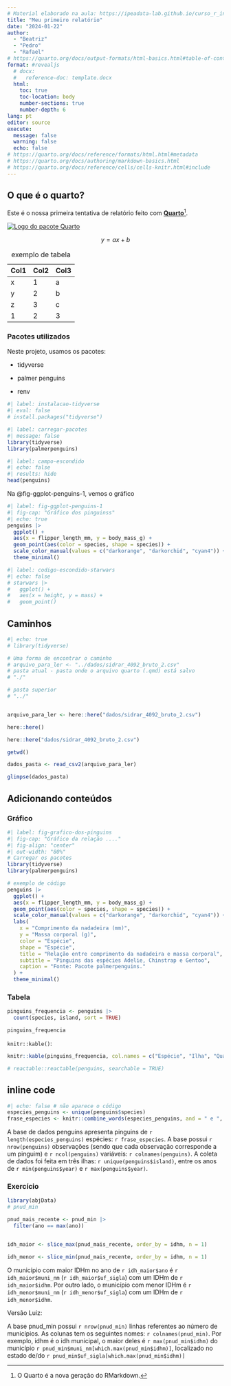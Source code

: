 ```yaml
---
# Material elaborado na aula: https://ipeadata-lab.github.io/curso_r_intermediario_202501/relatorios.html
title: "Meu primeiro relatório"
date: "2024-01-22"
author:
  - "Beatriz"
  - "Pedro"
  - "Rafael"
# https://quarto.org/docs/output-formats/html-basics.html#table-of-contents
format: #revealjs
  # docx:
  #   reference-doc: template.docx
  html:
    toc: true
    toc-location: body
    number-sections: true
    number-depth: 6
lang: pt
editor: source
execute:
  message: false
  warning: false
  echo: false
# https://quarto.org/docs/reference/formats/html.html#metadata
# https://quarto.org/docs/authoring/markdown-basics.html
# https://quarto.org/docs/reference/cells/cells-knitr.html#include
---
```


## O que é o quarto?

Este é o nossa primeira tentativa de relatório feito com [**Quarto**](https://quarto.org/docs/authoring/markdown-basics.html)[^1].

[^1]: O Quarto é a nova geração do RMarkdown.

[![Logo do pacote Quarto](https://quarto.org/quarto.png){fig-align="center"}](https://quarto.org/docs/authoring/markdown-basics.html)

$$
y = ax + b
$$

| Col1 | Col2 | Col3 |
|------|------|------|
| x    | 1    | a    |
| y    | 2    | b    |
| z    | 3    | c    |
| 1    | 2    | 3    |

: exemplo de tabela

### Pacotes utilizados

Neste projeto, usamos os pacotes:

-   tidyverse

-   palmer penguins

-   renv


```r
#| label: instalacao-tidyverse
#| eval: false
# install.packages("tidyverse")
```

```r
#| label: carregar-pacotes
#| message: false
library(tidyverse)
library(palmerpenguins)
```


```r
#| label: campo-escondido
#| echo: false
#| results: hide
head(penguins)
```


Na @fig-ggplot-penguins-1, vemos o gráfico

```r
#| label: fig-ggplot-penguins-1
#| fig-cap: "Gráfico dos pinguinss"
#| echo: true
penguins |>
  ggplot() +
  aes(x = flipper_length_mm, y = body_mass_g) +
  geom_point(aes(color = species, shape = species)) +
  scale_color_manual(values = c("darkorange", "darkorchid", "cyan4")) +
  theme_minimal()
```




```r
#| label: codigo-escondido-starwars
#| echo: false
# starwars |>
#   ggplot() +
#   aes(x = height, y = mass) +
#   geom_point()
```


## Caminhos

```r
#| echo: true
# library(tidyverse)

# Uma forma de encontrar o caminho
# arquivo_para_ler <- "../dados/sidrar_4092_bruto_2.csv"
# pasta atual - pasta onde o arquivo quarto (.qmd) está salvo
# "./"

# pasta superior
# "../"


arquivo_para_ler <- here::here("dados/sidrar_4092_bruto_2.csv")
```

```r
here::here()

here::here("dados/sidrar_4092_bruto_2.csv")
```

```r
getwd()
```


```r
dados_pasta <- read_csv2(arquivo_para_ler)
```


```r
glimpse(dados_pasta)
```


## Adicionando conteúdos

### Gráfico

```r
#| label: fig-grafico-dos-pinguins
#| fig-cap: "Gráfico da relação ...."
#| fig-align: "center"
#| out-width: "80%"
# Carregar os pacotes
library(tidyverse)
library(palmerpenguins)

# exemplo de código
penguins |>
  ggplot() +
  aes(x = flipper_length_mm, y = body_mass_g) +
  geom_point(aes(color = species, shape = species)) +
  scale_color_manual(values = c("darkorange", "darkorchid", "cyan4")) +
  labs(
    x = "Comprimento da nadadeira (mm)",
    y = "Massa corporal (g)",
    color = "Espécie",
    shape = "Espécie",
    title = "Relação entre comprimento da nadadeira e massa corporal",
    subtitle = "Pinguins das espécies Adelie, Chinstrap e Gentoo",
    caption = "Fonte: Pacote palmerpenguins."
  ) +
  theme_minimal()
```


### Tabela

```r
pinguins_frequencia <- penguins |>
  count(species, island, sort = TRUE)

pinguins_frequencia
```

`knitr::kable()`:

```r
knitr::kable(pinguins_frequencia, col.names = c("Espécie", "Ilha", "Quantidade"))
```

```r
# reactable::reactable(penguins, searchable = TRUE)
```


## inline code

```r
#| echo: false # não aparece o código
especies_penguins <- unique(penguins$species)
frase_especies <- knitr::combine_words(especies_penguins, and = " e ", oxford_comma = FALSE)
```


A base de dados penguins apresenta pinguins de `r length(especies_penguins)` espécies: `r frase_especies`. A base possui `r nrow(penguins)` observações (sendo que cada observação corresponde a um pinguim)  e `r ncol(penguins)` variáveis: `r colnames(penguins)`. A coleta de dados foi feita em três ilhas: `r unique(penguins$island)`, entre os anos de `r min(penguins$year)` e `r max(penguins$year)`.


### Exercício
<!-- Ainda no arquivo "aula-2.qmd": utilizando a base de dados pnud_min do pacote abjData, escreva uma breve descrição da base de dados, utilizando códigos em linha. Ideias de conteúdos: número de observações, número de variáveis, variáveis presentes na base, quais são os anos presentes na base, quais são os municípios com o menor e maior indicador de IDH municipal para o ano mais recente, entre outros. -->

```r
library(abjData)
# pnud_min

pnud_mais_recente <- pnud_min |>
  filter(ano == max(ano))


idh_maior <- slice_max(pnud_mais_recente, order_by = idhm, n = 1)

idh_menor <- slice_min(pnud_mais_recente, order_by = idhm, n = 1)
```

O município com maior IDHm no ano de `r idh_maior$ano` é `r idh_maior$muni_nm` (`r idh_maior$uf_sigla`) com um IDHm de `r idh_maior$idhm`. Por outro lado, o município com menor IDHm é `r idh_menor$muni_nm` (`r idh_menor$uf_sigla`) com um IDHm de `r idh_menor$idhm`.




Versão Luiz:

A base pnud_min possui `r nrow(pnud_min)` linhas referentes ao número de municípios. As colunas tem os seguintes nomes: `r colnames(pnud_min)`. Por exemplo, idhm é o idh municipal, o maior deles é `r max(pnud_min$idhm)` do município `r pnud_min$muni_nm[which.max(pnud_min$idhm)]`, localizado no estado de/do `r pnud_min$uf_sigla[which.max(pnud_min$idhm)]`






